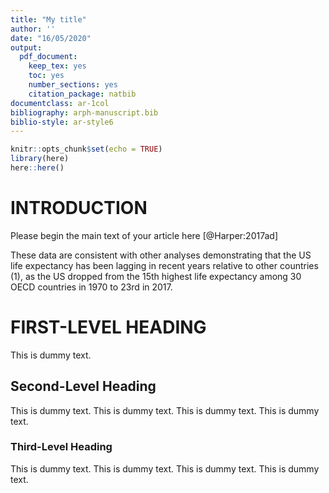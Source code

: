 ```yaml
---
title: "My title"
author: ''
date: "16/05/2020"
output:
  pdf_document:
    keep_tex: yes
    toc: yes
    number_sections: yes
    citation_package: natbib
documentclass: ar-1col
bibliography: arph-manuscript.bib
biblio-style: ar-style6
---
```


```r
knitr::opts_chunk$set(echo = TRUE)
library(here)
here::here()
```

\begin{abstract}
Abstract text, approximately 150 words. 
\end{abstract}

# INTRODUCTION
Please begin the main text of your article here [@Harper:2017ad]

These data are consistent with other analyses demonstrating that the US life expectancy has been lagging in recent years relative to other countries (1), as the US dropped from the 15th highest life expectancy among 30 OECD countries in 1970 to 23rd in 2017.

# FIRST-LEVEL HEADING
This is dummy text. 

## Second-Level Heading
This is dummy text. This is dummy text. This is dummy text. This is dummy text.

### Third-Level Heading
This is dummy text. This is dummy text. This is dummy text. This is dummy text. 

\begin{textbox}[h]\section{SIDEBARS}
Sidebar text goes here.
\subsection{Sidebar Second-Level Heading}
More text goes here.\subsubsection{Sidebar third-level heading}
Text goes here.\end{textbox}
